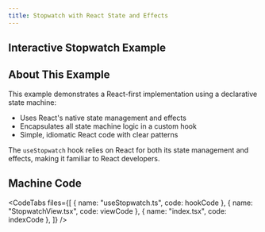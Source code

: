 ```yaml
---
title: Stopwatch with React State and Effects
---
```



## Interactive Stopwatch Example

<div className="not-content">
  <StopwatchExample client:only="react" />
</div>

## About This Example

This example demonstrates a React-first implementation using a declarative state machine:

- Uses React's native state management and effects
- Encapsulates all state machine logic in a custom hook
- Simple, idiomatic React code with clear patterns

The `useStopwatch` hook relies on React for both its state management and effects, making it familiar to React developers.

## Machine Code

<CodeTabs
  files={[
    { name: "useStopwatch.ts", code: hookCode },
    { name: "StopwatchView.tsx", code: viewCode },
    { name: "index.tsx", code: indexCode },
  ]}
/>
